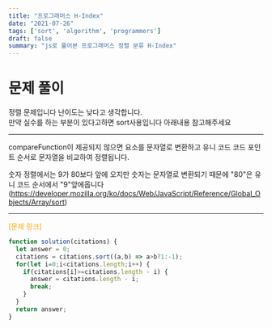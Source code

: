```yaml
---
title: "프로그래머스 H-Index"
date: "2021-07-26"
tags: ['sort', 'algorithm', 'programmers']
draft: false
summary: "js로 풀어본 프로그래머스 정렬 분류 H-Index"
---
```


# 문제 풀이

정렬 문제입니다 난이도는 낮다고 생각합니다.<br/>
만약 실수를 하는 부분이 있다고하면 sort사용입니다 아래내용 참고해주세요<br/>

---
compareFunction이 제공되지 않으면 요소를 문자열로 변환하고 유니 코드 코드 포인트 순서로 문자열을 비교하여 정렬됩니다.

숫자 정렬에서는 9가 80보다 앞에 오지만 숫자는 문자열로 변환되기 때문에 "80"은 유니 코드 순서에서 "9"앞에옵니다
<a href="https://developer.mozilla.org/ko/docs/Web/JavaScript/Reference/Global_Objects/Array/sort"
style="text-decoration: none;">
(https://developer.mozilla.org/ko/docs/Web/JavaScript/Reference/Global_Objects/Array/sort)
</a>

---

<a href="https://programmers.co.kr/learn/courses/30/lessons/42747"
style="color: orange;text-decoration: none;">
[문제 링크]
</a>

```javascript
function solution(citations) {
  let answer = 0;
  citations = citations.sort((a,b) => a>b?1:-1);
  for(let i=0;i<citations.length;i++) {
    if(citations[i]>=citations.length - i) {
      answer = citations.length - i;
      break;
    }
  }
  return answer;
}
```
